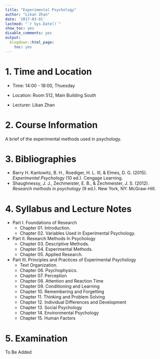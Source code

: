 ```yaml
---
title: "Experimental Psychology"
author: "Likan Zhan"
date: '2017-03-01'
lastmod: "`r Sys.Date()`"
show_toc: yes
disable_comments: yes
output:
  blogdown::html_page:
    toc: yes
---
```


# 1. Time and Location

- Time: 14:00 - 18:00, Thuesday

- Location: Room 512, Main Building South

- Lecturer: Likan Zhan

# 2. Course Information

A brief of the experimental methods used in psychology.

# 3. Bibliographies

- Barry H. Kantowitz, B. H., Roediger, H. L. III, & Elmes, D. G. (2015). *Experimental Psychology* (10 ed.). Cengage Learning.
- Shaughnessy, J. J., Zechmeister, E. B., & Zechmeister, J. S. (2012). *Research methods in psychology* (9 ed.). New York, NY: McGraw-Hill.

# 4. Syllabus and Lecture Notes

- Part I. Foundations of Research
    - Chapter 01. Introduction. [<i class="fa fa-file-pdf-o"></i>](https://appendix.likan.info/Experimental-Psychology/CH-01.pdf)
    - Chapter 02. Variables Used in Experimental Psychology. [<i class="fa fa-file-pdf-o"></i>](https://appendix.likan.info/Experimental-Psychology/CH-02.pdf)

- Part II. Research Methods In Psychology
    - Chapter 03. Descriptive Methods. [<i class="fa fa-file-pdf-o"></i>](https://appendix.likan.info/Experimental-Psychology/CH-03.pdf)
    - Chapter 04. Experimental Methods. [<i class="fa fa-file-pdf-o"></i>](https://appendix.likan.info/Experimental-Psychology/CH-04.pdf)
    - Chapter 05. Applied Research. [<i class="fa fa-file-pdf-o"></i>](https://appendix.likan.info/Experimental-Psychology/CH-05.pdf)

- Part III. Principles and Practices of Experimental Psychology
    - Text Organization. [<i class="fa fa-file-pdf-o"></i>](https://appendix.likan.info/Experimental-Psychology/Part-03-Chapter-Format.pdf)
    - Chapter 06. Psychophysics. [<i class="fa fa-file-pdf-o"></i>](https://appendix.likan.info/Experimental-Psychology/CH-06.pdf)
    - Chapter 07. Perception
    - Chapter 08. Attention and Reaction Time
    - Chapter 09. Conditioning and Learning
    - Chapter 10. Remembering and Forgetting
    - Chapter 11. Thinking and Problem Solving
    - Chapter 12. Individual Differences and Development
    - Chapter 13. Social Psychology
    - Chapter 14. Environmental Psychology
    - Chapter 15. Human Factors


# 5. Examination

To Be Added

